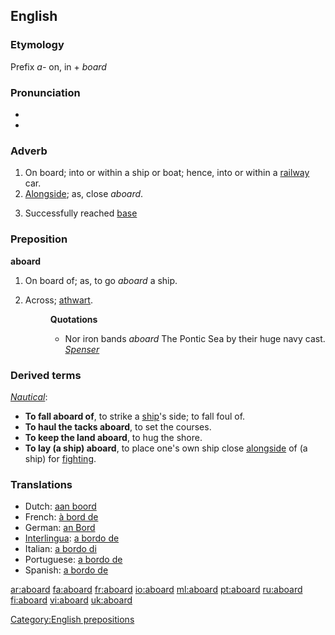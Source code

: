 ==English==

===Etymology===
Prefix ''a-'' on, in + ''board''

===Pronunciation===
*{{IPA| [ə'bɔ:rd]}}
*{{audio|en-us-aboard.ogg|Audio (US)}}

===Adverb===
{{en-adv|-}}

# On board; into or within a ship or boat; hence, into or within a [[railway]] car.
# [[Alongside]]; as, close ''aboard''.
# {{baseball}} Successfully reached [[base]]

===Preposition===
'''aboard'''

# On board of; as, to go ''aboard'' a ship.
# {{obsolete}} Across; [[athwart]].
#:'''Quotations'''
#:*Nor iron bands ''aboard'' The Pontic Sea by their huge navy cast. ''[[Spenser]]''

===Derived terms===
''[[Nautical]]'':
*'''To fall aboard of''', to strike a [[ship]]'s side; to fall foul of.
*'''To haul the tacks aboard''', to set the courses.
*'''To keep the land aboard''', to hug the shore.
*'''To lay (a ship) aboard''', to place one's own ship close [[alongside]] of (a ship) for [[fighting]].

===Translations===
*Dutch: [[aan boord]]
*French: [[à bord de]]
*German: [[an Bord]]
*[[Interlingua]]: [[a bordo de]]
*Italian: [[a bordo di]]
*Portuguese: [[a bordo de]]
*Spanish: [[a bordo de]]

[[Category:English prepositions]]

[[ar:aboard]]
[[fa:aboard]]
[[fr:aboard]]
[[io:aboard]]
[[ml:aboard]]
[[pt:aboard]]
[[ru:aboard]]
[[fi:aboard]]
[[vi:aboard]]
[[uk:aboard]]